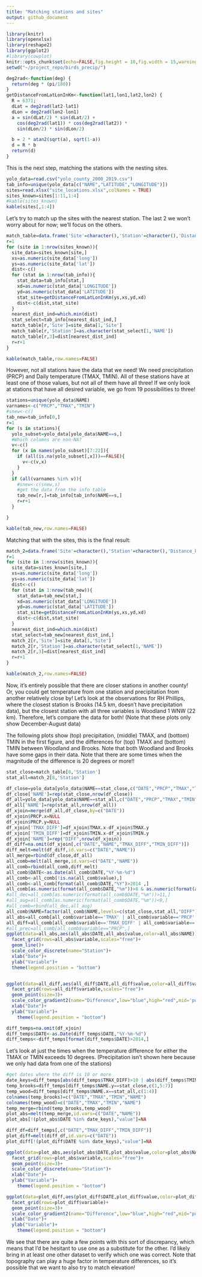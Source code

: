 ```yaml
---
title: "Matching stations and sites"
output: github_document
---
```

```r
library(knitr)
library(openxlsx)
library(reshape2)
library(ggplot2)
#library(cowplot)
knitr::opts_chunk$set(echo=FALSE,fig.height = 10,fig.width = 15,warning=FALSE)
setwd("~/project_repo/birds_precip/")

deg2rad<-function(deg) {
  return(deg * (pi/180))
}
getDistanceFromLatLonInKm<-function(lat1,lon1,lat2,lon2) {
  R = 6371;
  dLat = deg2rad(lat2-lat1)
  dLon = deg2rad(lon2-lon1)
  a = sin(dLat/2) * sin(dLat/2) +
    cos(deg2rad(lat1)) * cos(deg2rad(lat2)) *
    sin(dLon/2) * sin(dLon/2)

  b = 2 * atan2(sqrt(a), sqrt(1-a))
  d = R * b
  return(d)
}

```

This is the next step, matching the stations with the nesting sites.

```r
yolo_data=read.csv("yolo_county_2000_2019.csv")
tab_info=unique(yolo_data[c("NAME","LATITUDE","LONGITUDE")])
sites=read.xlsx("site_locations.xlsx",colNames = TRUE)
sites_known=sites[1:11,1:4]
#kable(sites_known)
kable(sites[,1:4])
```

Let's try to match up the sites with the nearest station. The last 2 we won't worry about for now; we'll focus on the others.

```r

match_table=data.frame('Site'=character(),'Station'=character(),'Distance_km'=numeric(),stringsAsFactors = FALSE)
r=1
for (site in 1:nrow(sites_known)){
  site_data=sites_known[site,]
  xs=as.numeric(site_data['long'])
  ys=as.numeric(site_data['lat'])
  dist<-c()
  for (stat in 1:nrow(tab_info)){
    stat_data=tab_info[stat,]
    xd=as.numeric(stat_data['LONGITUDE'])
    yd=as.numeric(stat_data['LATITUDE'])
    stat_site=getDistanceFromLatLonInKm(ys,xs,yd,xd) 
    dist<-c(dist,stat_site)
  }
  nearest_dist_ind=which.min(dist)
  stat_select=tab_info[nearest_dist_ind,]
  match_table[r,'Site']=site_data[1,'Site']
  match_table[r,'Station']=as.character(stat_select[1,'NAME'])
  match_table[r,3]=dist[nearest_dist_ind]
  r=r+1
}

kable(match_table,row.names=FALSE)
```


However, not all stations have the data that we need! We need precipitation (PRCP) and Daily temperature (TMAX, TMIN). All of these stations have at least one of those values, but not all of them have all three! If we only look at stations that have all desired variable, we go from 19 possibilities to three!


```r
stations=unique(yolo_data$NAME)
varnames<-c("PRCP","TMAX","TMIN")
#snew<-c()
tab_new=tab_info[0,]
r=1
for (s in stations){
  yolo_subset=yolo_data[yolo_data$NAME==s,]  
  #Which columns are non-NA?
  v<-c()
  for (x in names(yolo_subset)[7:22]){
    if (all(is.na(yolo_subset[,x]))==FALSE){
      v<-c(v,x)
    }
  }
  if (all(varnames %in% v)){
    #snew<-c(snew,s)
    #get the data from the info table
    tab_new[r,]=tab_info[tab_info$NAME==s,]
    r=r+1
  }

}

kable(tab_new,row.names=FALSE)
```

Matching that with the sites, this is the final result:


```r
match_2=data.frame('Site'=character(),'Station'=character(),'Distance_km'=numeric(),stringsAsFactors = FALSE)
r=1
for (site in 1:nrow(sites_known)){
  site_data=sites_known[site,]
  xs=as.numeric(site_data['long'])
  ys=as.numeric(site_data['lat'])
  dist<-c()
  for (stat in 1:nrow(tab_new)){
    stat_data=tab_new[stat,]
    xd=as.numeric(stat_data['LONGITUDE'])
    yd=as.numeric(stat_data['LATITUDE'])
    stat_site=getDistanceFromLatLonInKm(ys,xs,yd,xd) 
    dist<-c(dist,stat_site)
  }
  nearest_dist_ind=which.min(dist)
  stat_select=tab_new[nearest_dist_ind,]
  match_2[r,'Site']=site_data[1,'Site']
  match_2[r,'Station']=as.character(stat_select[1,'NAME'])
  match_2[r,3]=dist[nearest_dist_ind]
  r=r+1
}

kable(match_2,row.names=FALSE)
```

Now, it's entirely possible that there are closer stations in another county! Or, you could get temperature from one station and precipitation from another relatively close by! Let's look at the observations for RH Phillips, where the closest station is Brooks (14.5 km, doesn't have precipitation data), but the closest station with all three variables is Woodland 1 WNW (22 km). Therefore, let's compare the data for both! (Note that these plots only show December-August data) 

The following plots show (top) precipitation, (middle) TMAX, and (bottom) TMIN in the first figure, and the differences for (top) TMAX and (bottom) TMIN between Woodland and Brooks. Note that both Woodland and Brooks have some gaps in their data. Note that there are some times when the magnitude of the difference is 20 degrees or more!!

```r
stat_close=match_table[8,'Station']
stat_all=match_2[8,'Station']

df_close=yolo_data[yolo_data$NAME==stat_close,c("DATE","PRCP","TMAX","TMIN")]
df_close['NAME']=rep(stat_close,nrow(df_close))
df_all=yolo_data[yolo_data$NAME==stat_all,c("DATE","PRCP","TMAX","TMIN")]
df_all['NAME']=rep(stat_all,nrow(df_all))
df_xjoin=merge(df_all,df_close,by=c("DATE"))
df_xjoin$PRCP.x=NULL
df_xjoin$PRCP.y=NULL
df_xjoin['TMAX_DIFF']=df_xjoin$TMAX.x-df_xjoin$TMAX.y
df_xjoin['TMIN_DIFF']=df_xjoin$TMIN.x-df_xjoin$TMIN.y
df_xjoin['NAME']=rep("DIFF",nrow(df_xjoin))
df_diff=na.omit(df_xjoin[,c("DATE","NAME","TMAX_DIFF","TMIN_DIFF")])
diff_melt=melt(df_diff,id.vars=c("DATE","NAME"))
all_merge=rbind(df_close,df_all)
all_comb=melt(all_merge,id.vars=c("DATE","NAME"))
all_comb=rbind(all_comb,diff_melt)
all_comb$DATE<-as.Date(all_comb$DATE,"%Y-%m-%d")
all_comb<-all_comb[!is.na(all_comb$value),]
all_comb<-all_comb[format(all_comb$DATE,"%Y")>2014 ,]
all_comb[as.numeric(format(all_comb$DATE,"%m"))>8 & as.numeric(format(all_comb$DATE,"%m"))<12,"value"]=NA
#all_dec=all_comb[as.numeric(format(all_comb$DATE,"%m"))>11,]
#all_aug=all_comb[as.numeric(format(all_comb$DATE,"%m"))<9,]
#all_comb=rbind(all_dec,all_aug)
all_comb$NAME=factor(all_comb$NAME,levels=c(stat_close,stat_all,"DIFF"))
all_abs=all_comb[all_comb$variable=='TMAX' | all_comb$variable=='PRCP' | all_comb$variable=='TMIN',]
all_diff=all_comb[all_comb$variable=='TMAX_DIFF' | all_comb$variable=='TMIN_DIFF',]
#all_prec=all_comb[all_comb$variable=="PRCP",]
ggplot(data=all_abs,aes(all_abs$DATE,all_abs$value,color=all_abs$NAME)) +
  facet_grid(rows=all_abs$variable,scales="free")+
  geom_line()+
  scale_color_discrete(name="Station")+
  xlab("Date")+
  ylab("Variable")+
  theme(legend.position = "bottom")


ggplot(data=all_diff,aes(all_diff$DATE,all_diff$value,color=all_diff$value)) +
  facet_grid(rows=all_diff$variable,scales="free")+
  geom_point(size=3)+
  scale_color_gradient2(name="Difference",low="blue",high="red",mid='purple',midpoint=0)+
  xlab("Date")+
  ylab("Variable")+
    theme(legend.position = "bottom")

diff_temps=na.omit(df_xjoin)
diff_temps$DATE<-as.Date(diff_temps$DATE,"%Y-%m-%d")
diff_temps<-diff_temps[format(diff_temps$DATE)>2014,]
```


Let's look at just the times when the temperature difference for either the TMAX or TMIN exceeds 10 degrees. (Precipitation isn't shown here because we only had data from one of the stations)
```r
#get dates where the diff is 10 or more
date_keys=diff_temps[abs(diff_temps$TMAX_DIFF)>10 | abs(diff_temps$TMIN_DIFF)>10,"DATE"]
temp_brooks=diff_temps[diff_temps$NAME.y==stat_close,c(1,5:7)]
temp_wood=diff_temps[diff_temps$NAME.x==stat_all,c(1:4)]
colnames(temp_brooks)=c("DATE","TMAX","TMIN","NAME")
colnames(temp_wood)=c("DATE","TMAX","TMIN","NAME")
temp_merge=rbind(temp_brooks,temp_wood)
plot_abs=melt(temp_merge,id.vars=c("DATE","NAME"))
plot_abs[!(plot_abs$DATE %in% date_keys),"value"]=NA

diff_df=diff_temps[,c("DATE","TMAX_DIFF","TMIN_DIFF")]
plot_diff=melt(diff_df,id.vars=c("DATE"))
plot_diff[!(plot_diff$DATE %in% date_keys),"value"]=NA

ggplot(data=plot_abs,aes(plot_abs$DATE,plot_abs$value,color=plot_abs$NAME)) +
  facet_grid(rows=plot_abs$variable,scales="free")+
  geom_point(size=3)+
  scale_color_discrete(name="Station")+
  xlab("Date")+
  ylab("Variable")+
    theme(legend.position = "bottom")

ggplot(data=plot_diff,aes(plot_diff$DATE,plot_diff$value,color=plot_diff$value)) +
  facet_grid(rows=plot_diff$variable)+
  geom_point(size=3)+
  scale_color_gradient2(name="Difference",low="blue",high="red",mid="purple",midpoint=0)+
  xlab("Date")+
  ylab("Variable")+
    theme(legend.position = "bottom")

```

We see that there are quite a few points with this sort of discrepancy, which means that I'd be hesitant to use one as a substitute for the other. I'd likely bring in at least one other dataset to verify which one was correct. Note that topography can play a huge factor in temperature differences, so it's possible that we want to also try to match elevation!